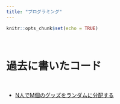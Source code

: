 ```yaml
---
title: "プログラミング"
---
```


```r
knitr::opts_chunk$set(echo = TRUE)
```

<!-- Google tag (gtag.js) -->
<script async src="https://www.googletagmanager.com/gtag/js?id=G-FXEQV713CW"></script>
<script>
  window.dataLayer = window.dataLayer || [];
  function gtag(){dataLayer.push(arguments);}
  gtag('js', new Date());

  gtag('config', 'G-FXEQV713CW');
</script>

\

# 過去に書いたコード

\

- [N人でM個のグッズをランダムに分配する](https://humanic8810bird.notion.site/a5f3587ecd314efa99db2a5bce3e2b72)







